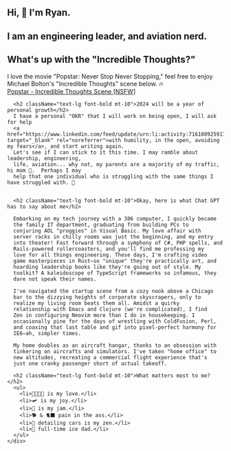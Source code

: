 <div className="p-10">
  <h2 className="text-4xl font-bold">Hi, 👋 I&apos;m Ryan.</h2>
  <h2 className="text-lg font-semibold">
    I am an engineering leader, and aviation nerd.
  </h2>

  <div className="prose">
    <div className="leading-8">
      <h2 className="text-lg font-bold mt-10">What's up with the "Incredible Thoughts?"</h2>
      <div className="leading-8">
        I love the movie "Popstar: Never Stop Never Stopping," feel free to
        enjoy Michael Bolton's "Incredible Thoughts" scene below. 🔥
      </div>
      <a href="https://www.youtube.com/watch?v=WRlIDIu2qpg" target="_blank" rel="noreferrer">Popstar - Incredible Thoughts Scene [NSFW]</a>

      <h2 className="text-lg font-bold mt-10">2024 will be a year of personal growth</h2>
      I have a personal "OKR" that I will work on being open, I will ask for help 
      <a href="https://www.linkedin.com/feed/update/urn:li:activity:7161089259175645184/" target="_blank" rel="noreferrer">with humility, in the open, avoiding my fears</a>, and start writing again.
      Let's see if I can stick to it this time. I may ramble about leadership, engineering, 
      life, aviation... why not, my parents are a majority of my traffic, hi mom 👋.  Perhaps I may
      help that one individual who is struggling with the same things I have struggled with. 🤷


      <h2 className="text-lg font-bold mt-10">Okay, here is what Chat GPT has to say about me</h2>

      Embarking on my tech journey with a 386 computer, I quickly became
      the family IT department, graduating from building PCs to
      conjuring AOL "proggies" in Visual Basic. My love affair with
      server racks in chilly rooms was just the beginning, and my entry
      into theater! Fast forward through a symphony of C#, PHP spells, and
      Rails-powered rollercoasters, and you'll find me professing my
      love for all things engineering. These days, I'm crafting video
      game masterpieces in Rust—so "unique" they're practically art, and
      hoarding leadership books like they're going out of style. My
      toolkit? A kaleidoscope of TypeScript frameworks so infamous, they
      dare not speak their names.

      I've navigated the startup scene from a cozy nook above a Chicago
      bar to the dizzying heights of corporate skyscrapers, only to
      realize my living room beats them all. Amidst a quirky
      relationship with Emacs and Clojure (we're complicated), I find
      Zen in configuring Neovim more than I do in housekeeping. I
      occasionally pine for the days of wrestling with ColdFusion, Perl,
      and coaxing that last table and gif into pixel-perfect harmony for
      IE6—ah, simpler times.

      My home doubles as an aircraft hangar, thanks to an obsession with
      tinkering on aircrafts and simulators. I've taken "home office" to
      new altitudes, recreating a commercial flight experience that's
      just one cranky passenger short of actual takeoff.

      <h2 className="text-lg font-bold mt-10">What matters most to me?</h2>
      <ul>
        <li>👨‍👩‍👦‍👦 is my love.</li>
        <li>🛩 is my joy.</li>
        <li>🎸 is my jam.</li>
        <li>🐕 & 🐈‍⬛ pain in the ass.</li>
        <li>🚙 detailing cars is my zen.</li>
        <li>🏒 full-time ice dad.</li>
      </ul>
    </div>
  </div>
</div>
